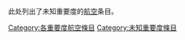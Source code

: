 {{catmore1|[[WikiProject:航空|WikiProject:航空]]}}
{{Articles by Importance|topic=航空|project=航空|format=TOC}}
{{Wikipedia category}}
{{empty category}}
此处列出了未知重要度的[[WikiProject:航空|航空]]条目。
[[Category:各重要度航空條目|Category:各重要度航空條目]]
[[Category:未知重要度條目|Category:未知重要度條目]]